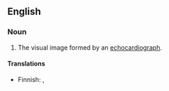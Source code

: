 ==English==

===Noun===
{{en-noun}}

# {{lb|en|medicine}} The visual image formed by an [[echocardiograph]].

====Translations====
{{trans-top|echocardiogram}}
* Finnish: {{t|fi|ekokardiogrammi}}, {{t|fi|[[sydän|sydämen]] [[ultraäänikuva]]}}
{{trans-mid}}
{{trans-bottom}}